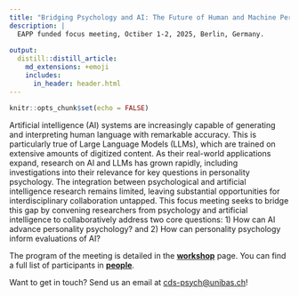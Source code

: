 ```yaml
---
title: "Bridging Psychology and AI: The Future of Human and Machine Personality"
description: |
  EAPP funded focus meeting, Octiber 1-2, 2025, Berlin, Germany. 
  
output: 
  distill::distill_article:
    md_extensions: +emoji
    includes:
      in_header: header.html
---
```


```r
knitr::opts_chunk$set(echo = FALSE)

```

Artificial intelligence (AI) systems are increasingly capable of generating and interpreting human language with remarkable accuracy. This is particularly true of Large Language Models (LLMs), which are trained on extensive amounts of digitized content. As their real-world applications expand, research on AI and LLMs has grown rapidly, including investigations into their relevance for key questions in personality psychology. The integration between psychological and artificial intelligence research remains limited, leaving substantial opportunities for interdisciplinary collaboration untapped. This focus meeting seeks to bridge this gap by convening researchers from psychology and artificial intelligence to collaboratively address two core questions: 1) How can AI advance personality psychology? and 2) How can personality psychology inform evaluations of AI?


The program of the meeting is detailed in the **[workshop](workshop.html)** page. You can find a full list of participants in **[people](people.html)**.

<aside>
Want to get in touch? Send us an email at [cds-psych@unibas.ch](mailto:cds-psych@unibas.ch)!
</aside>
